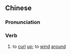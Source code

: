 {{also|缭绕}}
==Chinese==
{{zh-forms|s=缭绕}}

===Pronunciation===
{{zh-pron
|m=liáorào
|c=liu4 jiu5
|cat=v
}}

===Verb===
{{zh-verb}}

# to [[curl]] [[up]]; to [[wind]] [[around]]